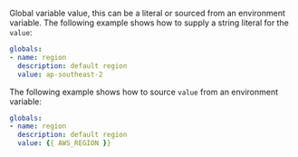 
<LeftAlignedTable type="string" required={true} />

Global variable value, this can be a literal or sourced from an environment variable.  The following example shows how to supply a string literal for the `value`:

<File name='stackql_manifest.yml'>

```yaml
globals:
- name: region
  description: default region  
  value: ap-southeast-2
```

</File>

The following example shows how to source `value` from an environment variable:

<File name='stackql_manifest.yml'>

```yaml
globals:
- name: region
  description: default region  
  value: {{ AWS_REGION }}
```

</File>